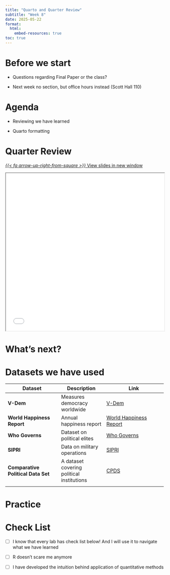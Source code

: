 ```yaml
---
title: "Quarto and Quarter Review"
subtitle: "Week 8"
date: 2025-05-22
format: 
  html:
    embed-resources: true
toc: true
---
```



# Before we start

-   Questions regarding Final Paper or the class?

-   Next week no section, but office hours instead (Scott Hall 110)

# Agenda

-   Reviewing we have learned

-   Quarto formatting

# Quarter Review

[<i>{{< fa arrow-up-right-from-square >}}</i> View slides in new window](https://artur-baranov.github.io/nu-ps312-ds/slides/ps312-s_08.html){.btn .btn-primary role="button" target="_blank"}

<iframe height="500" width="100%" src="slides/ps312-s_08.html"></iframe>



# What's next?

# Datasets we have used

| Dataset                                           | Description                                | Link                                                     |
|---------------------------------------------------|--------------------------------------------|----------------------------------------------------------|
| **V-Dem**                                         | Measures democracy worldwide               | [V-Dem](https://www.v-dem.net/)                          |
| **World Happiness Report**                        | Annual happiness report                    | [World Happiness Report](https://worldhappiness.report/) |
| **Who Governs**                                   | Dataset on political elites                | [Who Governs](https://doi.org/10.1017/S0003055420000490) |
| **SIPRI**                                         | Data on military operations                | [SIPRI](https://www.sipri.org/databases)                 |
| **Comparative Political Data Set**                | A dataset covering political institutions  | [CPDS](https://www.cpds-data.org/)                       |
| 

# Practice 




# Check List

- [ ] I know that every lab has check list below! And I will use it to navigate what we have learned

- [ ] R doesn't scare me anymore

- [ ] I have developed the intuition behind application of quantitative methods
